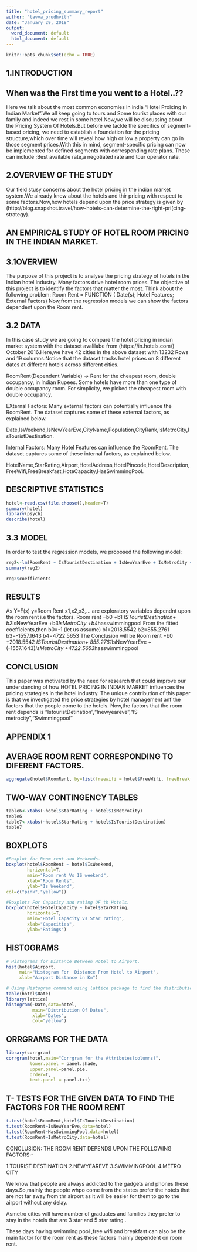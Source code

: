 ---
title: "hotel_pricing_summary_report"
author: "tavva_prudhvith"
date: "January 29, 2018"
output:
  word_document: default
  html_document: default
---

```{r setup, include=FALSE}
knitr::opts_chunk$set(echo = TRUE)
```

## 1.INTRODUCTION

## When was the First time you went to a Hotel..??

Here we talk about the most common economies in india "Hotel Proicing In Indian Market".We all keep going to tours and Some tourist places with our family and indeed we rest in some hotel.Now,we will be discussing about the Pricing System Of Hotels.But before we tackle the specifics of segment-based pricing, we need to establish a foundation for the pricing structure,which over time will reveal how high or low a property can go in those segment prices.With this in mind, segment-specific pricing can now be implemented for defined segments with corresponding rate plans. These can include ;Best available rate,a negotiated rate and tour operator rate.

## 2.OVERVIEW OF THE STUDY

Our field stusy concerns about the hotel pricing in the indian market system.We already knew about the hotels and thir pricing with respect to some factors.Now,how hotels depend upon the price strategy is given  by (http://blog.snapshot.travel/how-hotels-can-determine-the-right-pri(cing-strategy).

## AN EMPIRICAL STUDY OF HOTEL ROOM PRICING IN THE INDIAN MARKET.

## 3.1OVERVIEW

The purpose of this project is to analyse the pricing strategy of hotels in the Indian hotel industry.
Many factors drive hotel room prices. The objective of this project is to identify the factors that matter the most. Think about the following problem:
Room Rent  = FUNCTION ( Date(s); Hotel Features; External Factors)
Now,from the regression models we can show the factors dependent upon the Room rent.

## 3.2 DATA

In this case study we are going to compare the hotel pricing in indian market system with the dataset avalilabe from (https://in.hotels.com/) October 2016.Here,we have 42 cities in the above dataset with 13232 Rows and 19 columns.Notice that the dataset tracks hotel prices on 8 different dates at different hotels across different cities.

RoomRent(Dependent Variable) ->  Rent for the cheapest room, double occupancy, in Indian Rupees. Some hotels have more than one type of double occupancy room. For simplicity, we picked the cheapest room with double occupancy.

EXternal Factors: Many external factors can potentially influence the RoomRent. The dataset captures some of these external factors, as explained below.

Date,IsWeekend,IsNewYearEve,CityName,Population,CityRank,IsMetroCity,IsTouristDestination.

Internal Factors: Many Hotel Features can influence the RoomRent. The dataset captures some of these internal factors, as explained below.

HotelName,StarRating,Airport,HotelAddress,HotelPincode,HotelDescription,FreeWifi,FreeBreakfast,HoteCapacity,HasSwimmingPool.

## DESCRIPTIVE STATISTICS 
```{r }
hotel<-read.csv(file.choose(),header=T)
summary(hotel)
library(psych)
describe(hotel)
```

## 3.3 MODEL

In order to test the regression models, we proposed the following model:

```{r }
reg2<-lm(RoomRent ~ IsTouristDestination + IsNewYearEve + IsMetroCity + HasSwimmingPool,data=hotel)
summary(reg2)

reg2$coefficients
```

## RESULTS 

As Y=F(x) 
y=Room Rent
x1,x2,x3,... are exploratory variables dependnt upon the room rent i.e the factors.
Room rent =b0 +b1 *ISTouristDestination+ b2*IsNewYearEve +b3*IsMetroCity  +b4*hasswimmingpool
From the fitted coefficients,then 
b0=-1 (let us assume)
b1=2018,5542
b2=855.2761
b3=-1557.1643
b4=4722.5653
The Conclusion will be 
Room rent =b0 +2018.5542 *ISTouristDestination+ 855.2761*IsNewYearEve +(-1557.1643)*IsMetroCity  +4722.5653*hasswimmingpool

## CONCLUSION 

This paper was motivated by the need for research that could improve our understanding of how HOTEL PRICING IN INDIAN MARKET influences the pricing strategies in the hotel industry. The unique contribution of this paper is that we investigated the price strategies by hotel management anf the factors that the people come to the hotels. Now,the factors that the room rent depends is "IstouristDetination","Inewyeareve","IS metrocity","Swimmingpool"

## APPENDIX 1



## AVERAGE ROOM RENT CORRESPONDING TO DIFERENT FACTORS.
```{r }
aggregate(hotel$RoomRent, by=list(freewifi = hotel$FreeWifi, freeBreakfast = hotel$FreeBreakfast, swimmingPool = hotel$HasSwimmingPool,Touristplace=hotel$IsTouristDestination), mean)
```

## TWO-WAY CONTINGENCY TABLES

```{r }
table6<-xtabs(~hotel$StarRating + hotel$IsMetroCity)
table6
table7<-xtabs(~hotel$StarRating + hotel$IsTouristDestination)
table7
```


## BOXPLOTS

```{r }
#Boxplot for Room rent and Weekends.
boxplot(hotel$RoomRent ~ hotel$IsWeekend,
        horizontal=T,
        main="Room rent Vs IS weekend",
        xlab="Room Rents",
        ylab="Is Weekend",
col=c("pink","yellow"))

#Boxplots For Capacity and rating OF th Hotels.
boxplot(hotel$HotelCapacity ~ hotel$StarRating,
        horizontal=T,
        main="Hotel Capacity vs Star rating",
        xlab="Capacities",
        ylab="Ratings")
```


## HISTOGRAMS

```{r }
# Histograms for Distance Between Hotel to Airport.
hist(hotel$Airport,
     main="Histogram For  Distance From Hotel to Airport",
     xlab="Airport Distance in Km")

# Using Histogram command using lattice package to find the distributions of Date variable.
table(hotel$Date)
library(lattice)
histogram(~Date,data=hotel,
          main="Distribution Of Dates",
          xlab="Dates",
          col="yellow")
```


## ORRGRAMS FOR THE DATA 
```{r corrgram }
library(corrgram)
corrgram(hotel,main="Corrgram for the Attributes(columns)",
         lower.panel = panel.shade,
         upper.panel=panel.pie,
         order=T,
         text.panel = panel.txt)
```


## T- TESTS FOR THE GIVEN DATA TO FIND THE FACTORS FOR THE ROOM RENT

```{r}
t.test(hotel$RoomRent,hotel$IsTouristDestination)
t.test(RoomRent~IsNewYearEve,data=hotel)
t.test(RoomRent~HasSwimmingPool,data=hotel)
t.test(RoomRent~IsMetroCity,data=hotel)
```

CONCLUSION: THE ROOM RENT DEPENDS UPON THE FOLLOWING FACTORS:-

1.TOURIST DESTINATION
2.NEWYEAREVE
3.SWIMMINGPOOL
4.METRO CITY

We know that people are always addicted to the gadgets and phones these days.So,mainly the people whpo come from the states prefer the hotels that are not far away from thr airport as it will be easier for them to go to the airport without any delay.

Asmetro cities will have number of graduates and families they prefer to stay in the hotels that are 3 star and 5 star rating .

These days  having swimming pool ,free wifi and breakfast can also be the main factor for the room rent as these factors mainly dependent on room rent.









